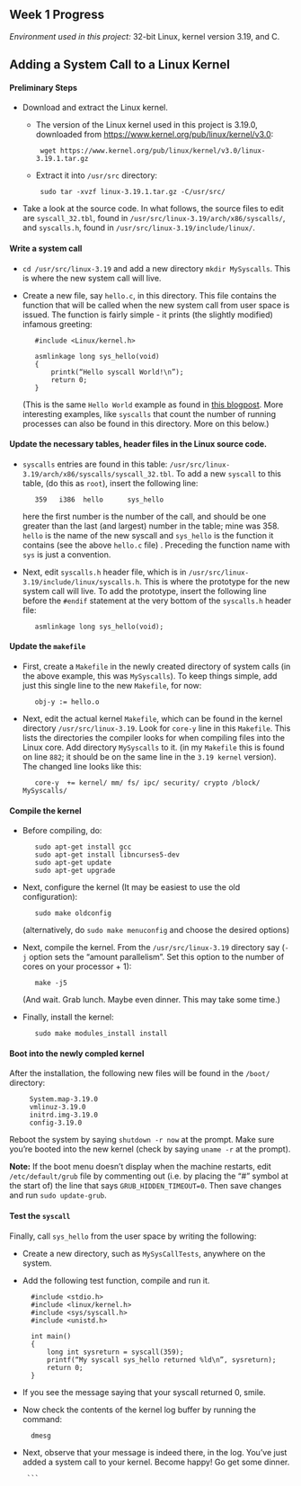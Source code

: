 ## Week 1 Progress

*Environment used in this project:* 32-bit Linux, kernel version 3.19, and C.

## Adding a System Call to a Linux Kernel
####  Preliminary Steps
+ Download and extract the Linux kernel.
    - The version of the Linux kernel used in this project is 3.19.0, downloaded from 
    <https://www.kernel.org/pub/linux/kernel/v3.0>:
    
         ```
          wget https://www.kernel.org/pub/linux/kernel/v3.0/linux-3.19.1.tar.gz
         ```
         
    - Extract it into `/usr/src` directory:
    
         ```
          sudo tar -xvzf linux-3.19.1.tar.gz -C/usr/src/
         ```
         
+ Take a look at the source code. In what follows, the source files to edit are 
  `syscall_32.tbl`, found in `/usr/src/linux-3.19/arch/x86/syscalls/`, and
  `syscalls.h`, found in  `/usr/src/linux-3.19/include/linux/`. 
  
  
#### Write a system call   

+ `cd /usr/src/linux-3.19` and add a new directory `mkdir MySyscalls`. This is
       where the new system call will live. 
   
+ Create a new file, say  `hello.c`, in this directory. This  file contains the  
    function that will be called when the new system call from user space is issued.
    The function is fairly simple - it prints (the slightly modified) infamous greeting:
   
         #include <Linux/kernel.h>

         asmlinkage long sys_hello(void)
         {
             printk(“Hello syscall World!\n”);
             return 0;
         }

        
    (This is the same `Hello World` example as found in [this blogpost](https://tssurya.wordpress.com/2014/08/19/adding-a-hello-world-system-call-to-linux-kernel-3-16-0/). More interesting examples, like `syscalls` that count the number of running processes can also be found in this directory. More on this below.)


#### Update the necessary tables, header files in the Linux source code.
- `syscalls` entries are found in this table:
  `/usr/src/linux-3.19/arch/x86/syscalls/syscall_32.tbl`. To add a new `syscall` to this table, (do this as `root`),  insert the following line:

         359   i386  hello		sys_hello
  here the first number 
  is the number of the call, and should be one greater than the last (and largest) 
  number in the table; mine was 358.
  `hello` is the name of the new syscall and `sys_hello` is the function
  it contains (see the above `hello.c` file) . Preceding the function name with 
  `sys` is just a convention.
  
- Next, edit `syscalls.h` header file, which is in  `/usr/src/linux-3.19/include/linux/syscalls.h`. This is where the prototype for 
  the new system call will live. To add the prototype, insert the following line before 
  the `#endif` statement at the very bottom of the `syscalls.h` header file: 

         asmlinkage long sys_hello(void);

#### Update the `makefile`
- First, create a `Makefile` in the newly created directory of system calls (in the above example, this was `MySyscalls`). To keep things simple, add just this single line to the new `Makefile`, for now:

         obj-y := hello.o

- Next, edit the actual kernel `Makefile`, which can be found in the kernel directory
`/usr/src/linux-3.19`. Look for `core-y` line in this `Makefile`. This lists the 
directories the compiler looks for when compiling files into the Linux core. Add 
directory `MySyscalls` to it. (in my `Makefile` this is found on line `882`; it 
should be on the same line in the `3.19 kernel` version). The changed line looks like this:

         core-y  += kernel/ mm/ fs/ ipc/ security/ crypto /block/ MySyscalls/


#### Compile the kernel
- Before compiling, do:

         sudo apt-get install gcc
         sudo apt-get install libncurses5-dev
         sudo apt-get update
         sudo apt-get upgrade
         
- Next, configure the kernel (It may be easiest to use the old configuration):

         sudo make oldconfig
         
     (alternatively, do `sudo make menuconfig` and choose the desired options)

- Next, compile the kernel. From the `/usr/src/linux-3.19` directory say
  (`-j` option sets the "amount parallelism". Set this option to the number of cores on your processor + 1):

         make -j5 
  (And wait. Grab lunch. Maybe even dinner. This may take some time.)
  
- Finally, install the kernel:

         sudo make modules_install install
         

#### Boot into the newly compled kernel

After the installation, the following new files will be found in the `/boot/`
directory:

         System.map-3.19.0
         vmlinuz-3.19.0
         initrd.img-3.19.0
         config-3.19.0

Reboot the system by saying `shutdown -r now` at the prompt. Make sure you're
booted into the new kernel (check by saying `uname -r` at the prompt).


**Note:** If the boot menu doesn't display when the machine restarts, edit 
`/etc/default/grub` file by commenting out (i.e. by placing the "#" symbol at 
the start of) the line that says `GRUB_HIDDEN_TIMEOUT=0`. Then save changes and
run `sudo update-grub`.
 


#### Test the `syscall`

Finally, call `sys_hello` from the user space by writing the following:

+ Create a new directory, such as `MySysCallTests`, anywhere on the system.
+ Add the following test function, compile and run it.

        #include <stdio.h>
        #include <linux/kernel.h>
        #include <sys/syscall.h>
        #include <unistd.h>

        int main()
        {
            long int sysreturn = syscall(359);
            printf(“My syscall sys_hello returned %ld\n”, sysreturn);
            return 0;
        }

+ If you see the message saying that your syscall returned 0, smile.

+ Now check the contents of the kernel log buffer by running the command:

        dmesg
        
+ Next, observe that your message is indeed there, in the log. You've just added 
  a system call to your kernel. Become happy! Go get some dinner. 










         
       ```  




         
         
 
